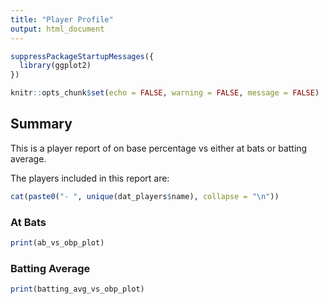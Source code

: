 ```yaml
---
title: "Player Profile"
output: html_document
---
```


```r

suppressPackageStartupMessages({
  library(ggplot2)
})

knitr::opts_chunk$set(echo = FALSE, warning = FALSE, message = FALSE)

```

## Summary

This is a player report of on base percentage vs either at bats or batting average.

The players included in this report are:

```r
cat(paste0("- ", unique(dat_players$name), collapse = "\n"))
```

### At Bats

```r
print(ab_vs_obp_plot)
```

### Batting Average

```r
print(batting_avg_vs_obp_plot)
```
